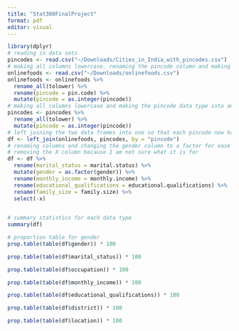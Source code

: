 ```yaml
---
title: "Stat380FinalProject"
format: pdf
editor: visual
---
```


```r
library(dplyr)
# reading in data sets
pincodes <- read.csv("~/Downloads/Cities_in_India_with_pincodes.csv")
# making all columns lowercase, renaming the pincode column and making the pincode data type into an integer
onlinefoods <- read.csv("~/Downloads/onlinefoods.csv")
onlinefoods <- onlinefoods %>%
  rename_all(tolower) %>%
  rename(pincode = pin.code) %>%
  mutate(pincode = as.integer(pincode))
# making all columns lowercase and making the pincode data type into an integer
pincodes <- pincodes %>%
  rename_all(tolower) %>%
  mutate(pincode = as.integer(pincode))
# left joining the two data frames into one so that each pincode now has a state, district, and location
df <- left_join(onlinefoods, pincodes, by = "pincode")
# renaming columns and changing the gender column to a factor for ease of use
# removing the X column because I am not sure what it is for
df <- df %>%
  rename(marital_status = marital.status) %>% 
  mutate(gender = as.factor(gender)) %>%
  rename(monthly_income = monthly.income) %>%
  rename(educational_qualifications = educational.qualifications) %>%
  rename(family_size = family.size) %>%
  select(-x)
  
```

```r
# summary statistics for each data type
summary(df)
```

```r
# proportion table for gender 
prop.table(table(df$gender)) * 100
```

```r
prop.table(table(df$marital_status)) * 100
```

```r
prop.table(table(df$occupation)) * 100
```

```r
prop.table(table(df$monthly_income)) * 100
```

```r
prop.table(table(df$educational_qualifications)) * 100
```

```r
prop.table(table(df$district)) * 100
```

```r
prop.table(table(df$location)) * 100
```

```r

```
